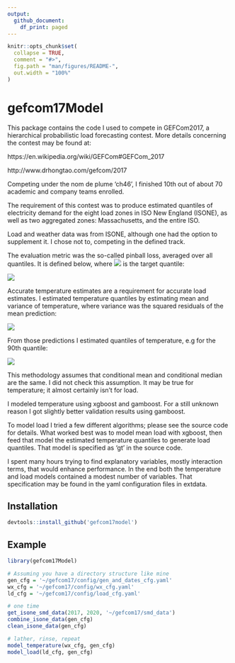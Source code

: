```yaml
---
output:
  github_document:
    df_print: paged
---
```


<!-- README.md is generated from README.Rmd. Please edit that file -->

```r
knitr::opts_chunk$set(
  collapse = TRUE,
  comment = "#>",
  fig.path = "man/figures/README-",
  out.width = "100%"
)
```

# gefcom17Model

<!-- badges: start -->
<!-- badges: end -->

This package contains the code I used to compete in GEFCom2017, a hierarchical probabilistic load forecasting contest.  More details concerning the contest may be found at:

https://en.wikipedia.org/wiki/GEFCom#GEFCom_2017

http://www.drhongtao.com/gefcom/2017

Competing under the nom de plume 'ch46', I finished 10th out of about 70 academic and company teams enrolled.

The requirement of this contest was to produce estimated quantiles of electricity demand for the eight load zones in ISO New England (ISONE), as well as two aggregated zones: Massachusetts, and the entire ISO.

Load and weather data was from ISONE, although one had the option to supplement it.  I chose not to, competing in the defined track.
  
The evaluation metric was the so-called pinball loss, averaged over all quantiles. It is defined below, where <img src=https://private.codecogs.com/png.download?%5Ctau> is the target quantile:  
   
<img src =https://private.codecogs.com/png.download?%5Cbegin%7Bmultiline%7D%20%5Cbegin%7Baligned%7D%20F_%7B%5Ctau%7D%28y%2C%5Chat%7By%7D%29%20%3D%20%26%5Chspace%7B.1cm%7D%28y%20-%20%5Chat%7By%7D%29%20%5Ctau%20%5Chspace%7B1cm%7D%20%5Ctextrm%7B%20if%20%7D%20y%20%5Cgeq%20%5Chat%7By%7D%5C%5C%5C%20%3D%20%26%5Chspace%7B.1cm%7D%28%5Chat%7By%7D%20-%20y%29%20%281%20-%20%5Ctau%29%20%5Ctextrm%7B%20if%20%7D%20%5Chat%7By%7D%20%3E%20y%20%5Cend%7Baligned%7D%20%5Cend%7Bmultiline%7D>      
    
    
Accurate temperature estimates are a requirement for accurate load estimates. I estimated temperature quantiles by estimating mean and variance of temperature, where variance was the squared residuals of the mean prediction:  
   
<img src=https://private.codecogs.com/png.download?%5Csigma_%7Btemp%7D%5E%7B2%7D%20%3D%20%28temp%20-%20%5Chat%7Btemp%7D%29%5E%7B2%7D>
   
   
From those predictions I estimated quantiles of temperature, e.g for the 90th quantile:   
   
<img src=https://private.codecogs.com/png.download?q90_%7Btemp%7D%20%3D%20%5Chat%7Bmu_%7Btemp%7D%7D%20+%20qnorm%280.90%29*%5Chat%7B%5Csigma_%7Btemp%7D%7D>

This methodology assumes that conditional mean and conditional median are the same.  I did not check this assumption.  It may be true for temperature; it almost certainly isn't for load.

I modeled temperature using xgboost and gamboost.  For a still unknown reason I got slightly better validation results using gamboost.

To model load I tried a few different algorithms; please see the source code for details.  What worked best was to model mean load with xgboost, then feed that model the estimated temperature quantiles to generate load quantiles.  That model is specified as 'gt' in the source code.
  
I spent many hours trying to find explanatory variables, mostly interaction terms, that would enhance performance. In the end both the temperature and load models contained a modest number of variables. That specification may be found in the yaml configuration files in extdata.
  

## Installation  

``` r
devtools::install_github('gefcom17model')
```
  
## Example  
  
```r
library(gefcom17Model)

# Assuming you have a directory structure like mine
gen_cfg = '~/gefcom17/config/gen_and_dates_cfg.yaml'
wx_cfg = '~/gefcom17/config/wx_cfg.yaml'
ld_cfg = '~/gefcom17/config/load_cfg.yaml'

# one time
get_isone_smd_data(2017, 2020, '~/gefcom17/smd_data')
combine_isone_data(gen_cfg)
clean_isone_data(gen_cfg)

# lather, rinse, repeat
model_temperature(wx_cfg, gen_cfg)
model_load(ld_cfg, gen_cfg)
```

